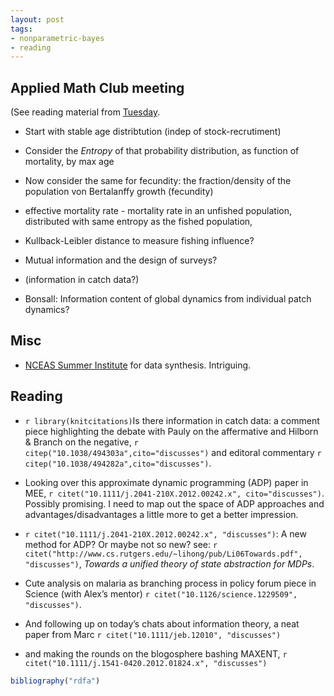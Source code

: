 ```yaml
---
layout: post
tags: 
- nonparametric-bayes
- reading
---
```



Applied Math Club meeting
-------------------------

(See reading material from [Tuesday](/2013/02/19/notes.html).  

- Start with stable age distribtution (indep of stock-recrutiment)
- Consider the *Entropy* of that probability distribution, as function of mortality, by max age
- Now consider the same for fecundity: the fraction/density of the population von Bertalanffy growth (fecundity)
- effective mortality rate - mortality rate in an unfished population, distributed with same entropy as the fished population, 
- Kullback-Leibler distance to measure fishing influence?


- Mutual information and the design of surveys?
- (information in catch data?)
- Bonsall: Information content of global dynamics from individual patch dynamics?

Misc
----

* [NCEAS Summer Institute](http://www.nceas.ucsb.edu/news/nceas-summer-institute-2013) for data synthesis.  Intriguing. 

Reading
-------

* `r library(knitcitations)`Is there information in catch data: a comment piece highlighting the debate with Pauly on the affermative and Hilborn & Branch on the negative, `r citep("10.1038/494303a",cito="discusses")` and editoral commentary `r citep("10.1038/494282a",cito="discusses")`.  

* Looking over this approximate dynamic programming (ADP) paper in MEE, `r citet("10.1111/j.2041-210X.2012.00242.x", cito="discusses")`.  Possibly promising.  I need to map out the space of ADP approaches and advantages/disadvantages a little more to get a better impression.  


* `r citet("10.1111/j.2041-210X.2012.00242.x", "discusses")`: A new method for ADP? Or maybe not so new? see: `r citet("http://www.cs.rutgers.edu/~lihong/pub/Li06Towards.pdf", "discusses")`, _Towards a unified theory of state abstraction for MDPs_.

* Cute analysis on malaria as branching process in policy forum piece in Science (with Alex's mentor) `r citet("10.1126/science.1229509", "discusses")`.

* And following up on today's chats about information theory, a neat paper from Marc `r citet("10.1111/jeb.12010", "discusses")`

* and making the rounds on the blogosphere bashing MAXENT, `r citet("10.1111/j.1541-0420.2012.01824.x", "discusses")`


```r
bibliography("rdfa")
```
